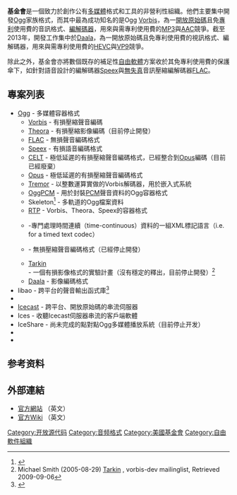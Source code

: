 {{NoteTA|G1=IT}}
{{request translation|en}}
{{Infobox non-profit
| name            = Xiph.Org基金會
| image           = [[File:Xiph.Org_logo_square.svg|100px]]
| caption         = 
| founder         = Christopher Montgomery
| type            = [[非营利组织|非营利组织]]
| tax_id          = 
| registration_id = [[501(c)(3)|501(c)(3)]]
| founded_date    = {{Start date and age|1994}}
| location        = {{USA}}[[薩默維爾_(麻薩諸塞州)|麻薩諸塞州薩默維爾]]
| coordinates     = <!-- {{Coord|LAT|LON|display=inline,title}} -->
| origins         = 
| key_people      =
| area_served     = 全球
| products        = [[自由檔案格式|自由多媒體格式]]、函式庫、串流軟體
| services        = 
| focus           = 
| mission         = 
| method          = 
| revenue         = 
| endowment       = 
| num_volunteers  = 
| num_employees   = 
| num_members     = 
| subsid          = 
| owner           = 
| motto           = 
| former name     =
| homepage        = {{URL|https://xiph.org/}}
| dissolved       = 
| footnotes       = 
}}
'''{{lang|en|Xiph.Org}}基金會'''是一個致力於創作公有[[多媒體|多媒體]]格式和工具的非營利性組織。他們主要集中開發[[Ogg|Ogg]]家族格式，而其中最為成功知名的是Ogg [[Vorbis|Vorbis]]，為一[[開放原始碼|開放原始碼]]且免[[專利|專利]]使用費的音訊格式、[[编解码器|編解碼器]]，用來與需專利使用費的[[MP3|MP3]]與[[進階音訊編碼|AAC]]競爭。截至2013年，開發工作集中於[[Daala|Daala]]，為一開放原始碼且免專利使用費的視訊格式、編解碼器，用來與需專利使用費的[[高效率视频编码|HEVC]]與[[VP9|VP9]]競爭。

除此之外，基金會亦將數個既存的補足性[[自由軟體|自由軟體]]方案收於其免專利使用費的保護傘下，如針對語音設計的編解碼器[[Speex|Speex]]與[[无损数据压缩|無失真]]音訊壓縮編解碼器[[FLAC|FLAC]]。

== 專案列表 ==
* [[Ogg|Ogg]] - 多媒體容器格式
** [[Vorbis|Vorbis]] - 有損壓縮聲音編碼
** [[Theora|Theora]] - 有損壓縮影像編碼（目前停止開發）
** [[FLAC|FLAC]] - 無損聲音編碼格式
** [[Speex|Speex]] - 有損語音編碼格式
** [[CELT|CELT]] - 極低延遲的有損壓縮聲音編碼格式，已經整合到[[Opus_(音频格式)|Opus]]編碼（目前已經廢棄）
** [[Opus_(音频格式)|Opus]] - 極低延遲的有損壓縮聲音編碼格式
** [[Tremor|Tremor]] - 以整數運算實做的Vorbis解碼器，用於嵌入式系統
** [[Ogg#Ogg編解碼器|OggPCM]] - 用於封裝[[脈衝編碼調變|PCM]]聲音資料的Ogg容器格式
** Skeleton<ref>{{Cite web |url=http://wiki.xiph.org/index.php/Ogg_Skeleton |title=Wiki.siph.org |access-date=2011-03-23 |archive-date=2009-01-02 |archive-url=https://web.archive.org/web/20090102004456/http://wiki.xiph.org/index.php/Ogg_Skeleton }}</ref> - 多軌道的Ogg檔案資料
** [[Real-time_Transport_Protocol|RTP]] - Vorbis、Theora、Speex的容器格式
** {{Link-en|CMML|Continuous Media Markup Language}} -專門處理時間連續（time-continuous）資料的一組XML標記語言（i.e. for a timed text codec）
** {{Link-en|Ogg Squish}} - 無損壓縮聲音編碼格式（已經停止開發）
** [[Ogg#Ogg編解碼器|Tarkin]] - 一個有損影像格式的實驗計畫（沒有穩定的釋出，目前停止開發）<ref>Michael Smith (2005-08-29) [http://lists.xiph.org/pipermail/vorbis-dev/2005-August/018213.html Tarkin] {{Wayback|url=http://lists.xiph.org/pipermail/vorbis-dev/2005-August/018213.html |date=20160303194435 }}, vorbis-dev mailinglist, Retrieved 2009-09-06</ref>
** [[Daala|Daala]] - 影像編碼格式
* libao - 跨平台的聲音輸出函式庫<ref>{{cite web
 |first = 
 |last = 
 |author = 
 |authorlink = 
 |coauthors = 
 |title = libao: a cross platform audio library
 |url = https://xiph.org/ao/
 |archiveurl = https://web.archive.org/web/20220513222851/https://xiph.org/ao/
 |work = 
 |publisher = Xiph.Org
 |location = 
 |trans_title = 
 |doi = 
 |date = 
 |archivedate = 2022-05-13
 |accessdate = 2009-06-29
 |quote = Libao is a cross-platform audio library that allows programs to output audio using a simple API on a wide variety of platforms.
 }}</ref>
* {{Link-en|Annodex}}
* [[Icecast|Icecast]] - 跨平台、開放原始碼的串流伺服器
* Ices - 收聽Icecast伺服器串流的客戶端軟體
* IceShare - 尚未完成的點對點Ogg多媒體播放系統（目前停止开发）
* {{Link-en|cdparanoia}}
* {{Link-en|XSPF|XML Shareable Playlist Format}}

==参考资料==
{{reflist}}

== 外部連結 ==
{{commons|Xiph.org}}
* [https://xiph.org/ 官方網站] {{Wayback|url=https://xiph.org/ |date=20011212024227 }}（英文）
* [https://wiki.xiph.org/ 官方Wiki] {{Wayback|url=https://wiki.xiph.org/ |date=20080820213336 }}（英文）

{{FOSS}}

[[Category:开放源代码|Category:开放源代码]]
[[Category:音频格式|Category:音频格式]]
[[Category:美國基金會|Category:美國基金會]]
[[Category:自由軟件組織|Category:自由軟件組織]]